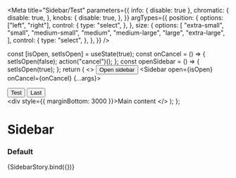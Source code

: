 

<Meta
  title="Sidebar/Test"
  parameters={{
    info: { disable: true },
    chromatic: {
      disable: true,
    },
    knobs: {
      disable: true,
    },
  }}
  argTypes={{
    position: {
      options: ["left", "right"],
      control: {
        type: "select",
      },
    },
    size: {
      options: [
        "extra-small",
        "small",
        "medium-small",
        "medium",
        "medium-large",
        "large",
        "extra-large",
      ],
      control: {
        type: "select",
      },
    },
  }}
/>

  const [isOpen, setIsOpen] = useState(true);
  const onCancel = () => {
    setIsOpen(false);
    action("cancel")();
  };
  const openSidebar = () => {
    setIsOpen(true);
  };
  return (
    <>
      <Button onClick={openSidebar}>Open sidebar</Button>
      <Sidebar open={isOpen} onCancel={onCancel} {...args}>
        <div>
          <Button as="primary">Test</Button>
          <Button as="secondary" ml={2}>
            Last
          </Button>
        </div>
        <div style={{ marginBottom: 3000 }}>Main content</div>
      </Sidebar>
    </>
  );
};

# Sidebar

### Default

<Preview>
  <Story
    name="default"
    args={{
      enableBackgroundUI: Sidebar.defaultProps.enableBackgroundUI,
      position: Sidebar.defaultProps.position,
      size: Sidebar.defaultProps.size,
    }}
  >
    {SidebarStory.bind({})}
  </Story>
</Preview>
